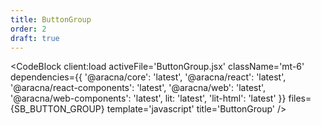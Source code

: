```yaml
---
title: ButtonGroup
order: 2
draft: true
---
```



<ButtonGroupComponentBlock client:load />

<CodeBlock
  client:load
  activeFile='ButtonGroup.jsx'
  className='mt-6'
  dependencies={{
    '@aracna/core': 'latest',
    '@aracna/react': 'latest',
    '@aracna/react-components': 'latest',
    '@aracna/web': 'latest',
    '@aracna/web-components': 'latest',
    lit: 'latest',
    'lit-html': 'latest'
  }}
  files={SB_BUTTON_GROUP}
  template='javascript'
  title='ButtonGroup'
/>
